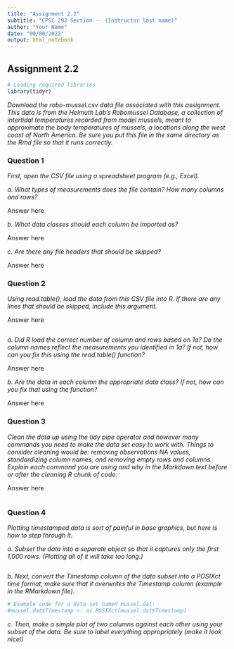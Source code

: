 ```yaml
---
title: "Assignment 2.2"
subtitle: "CPSC 292 Section -- (Instructor last name)"
author: "Your Name"
date: "00/00/2022"
output: html_notebook
---
```


## Assignment 2.2 

```r
# Loading required libraries
library(tidyr)
```

*Download the robo-mussel.csv data file associated with this assignment. This data is from the Helmuth Lab's Robomussel Database, a collection of intertidal temperatures recorded from model mussels, meant to approximate the body temperatures of mussels, a locations along the west coast of North America. Be sure you put this file in the same directory as the Rmd file so that it runs correctly. *

### Question 1

*First, open the CSV file using a spreadsheet program (e.g., Excel).*

*a. What types of measurements does the file contain? How many columns and rows?* 

Answer here

*b. What data classes should each column be imported as?* 

Answer here

*c. Are there any file headers that should be skipped?* 

Answer here

### Question 2 

*Using read.table(), load the data from this CSV file into R. If there are any lines that should be skipped, include this argument.*

Answer here

```r


```

*a. Did R load the correct number of column and rows based on 1a? Do the column names reflect the measurements you identified in 1a? If not, how can you fix this using the read.table() function?*

Answer here

*b. Are the data in each column the appropriate data class? If not, how can you fix that using the \verb+read.table()+ function?*

Answer here

### Question 3

*Clean the data up using the tidy pipe operator and however many commands you need to make the data set easy to work with. Things to consider cleaning would be: removing observations NA values, standardizing column names, and removing empty rows and columns.  Explain each command you are using and why in the Markdown text before or after the cleaning R chunk of code.*

Answer here

```r

```


### Question 4

*Plotting timestamped data is sort of painful in base graphics, but here is how to step through it. *

*a. Subset the data into a separate object so that it captures only the first 1,000 rows. (Plotting all of it will take too long.)*


```r


```

*b. Next, convert the Timestamp column of the data subset into a POSIXct time format, make sure that it overwrites the Timestamp column (example in the RMarkdown file).*

```r
# Example code for a data set named mussel.dat:
#mussel.dat$Timestamp <- as.POSIXct(mussel.dat$Timestamp)

```

*c. Then, make a simple plot of two columns against each other using your subset of the data. Be sure to label everything appropriately (make it look nice!)*


```r


```

